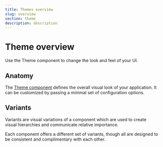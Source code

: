 ```yaml
---
title: Themes overview
slug: overview
section: theme
description: description
---
```


# Theme overview

<Description>Use the Theme component to change the look and feel of your UI.</Description>

## Anatomy

The [Theme component](/themes/utilities/theme) defines the overall visual look of your application. It can be customized by passing a minimal set of configuration options.

## Variants

Variants are visual variations of a component which are used to create visual hierarchies and communicate relative importance.

Each component offers a different set of variants, though all are designed to be consistent and complimentary with each other.

